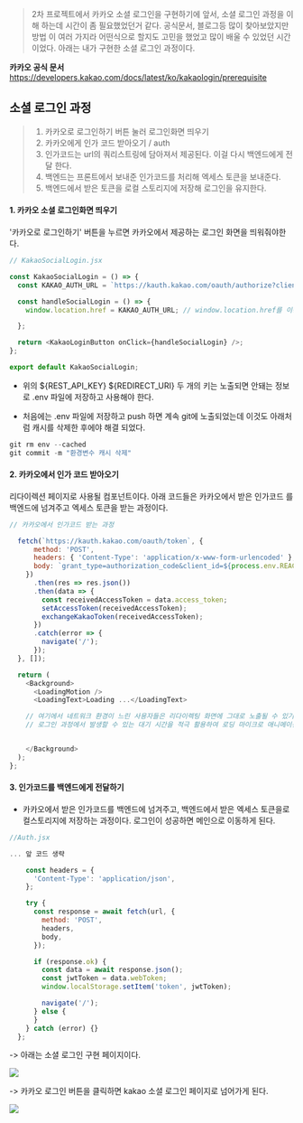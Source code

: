 > 2차 프로젝트에서 카카오 소셜 로그인을 구현하기에 앞서, 소셜 로그인 과정을 이해
> 하는데 시간이 좀 필요했었던거 같다. 공식문서, 블로그등 많이 찾아보았지만 방법
> 이 여러 가지라 어떤식으로 할지도 고민을 했었고 많이 배울 수 있었던 시간이었다.
> 아래는 내가 구현한 소셜 로그인 과정이다.

**카카오 공식 문서**
https://developers.kakao.com/docs/latest/ko/kakaologin/prerequisite

## 소셜 로그인 과정

> 1. 카카오로 로그인하기 버튼 눌러 로그인화면 띄우기
> 2. 카카오에게 인가 코드 받아오기 / auth
> 3. 인가코드는 url의 쿼리스트링에 담아져서 제공된다. 이걸 다시 백엔드에게 전달
>    한다.
> 4. 백엔드는 프론트에서 보내준 인가코드를 처리해 엑세스 토큰을 보내준다.
> 5. 백엔드에서 받은 토큰을 로컬 스토리지에 저장해 로그인을 유지한다.

#### 1. 카카오 소셜 로그인화면 띄우기

'카카오로 로그인하기' 버튼을 누르면 카카오에서 제공하는 로그인 화면을 띄워줘야한
다.

```javascript
// KakaoSocialLogin.jsx

const KakaoSocialLogin = () => {
  const KAKAO_AUTH_URL = `https://kauth.kakao.com/oauth/authorize?client_id=${process.env.REACT_APP_REST_API_KEY}&redirect_uri=${REDIRECT_URI}&response_type=code`;

  const handleSocialLogin = () => {
    window.location.href = KAKAO_AUTH_URL; // window.location.href를 이용해 파라미터에 있는 인가 코드를 가져온다.

  };

  return <KakaoLoginButton onClick={handleSocialLogin} />;
};

export default KakaoSocialLogin;

```

- 위의 ${REST_API_KEY} ${REDIRECT_URI} 두 개의 키는 노출되면 안돼는 정보로 .env
  파일에 저장하고 사용해야 한다.

- 처음에는 .env 파일에 저장하고 push 하면 계속 git에 노출되었는데 이것도 아래처
  럼 캐시를 삭제한 후에야 해결 되었다.

```python
git rm env --cached
git commit -m "환경변수 캐시 삭제"
```

#### 2. 카카오에서 인가 코드 받아오기

리다이렉션 페이지로 사용될 컴포넌트이다. 아래 코드들은 카카오에서 받은 인가코드
를 백엔드에 넘겨주고 엑세스 토큰을 받는 과정이다.

```javascript
// 카카오에서 인가코드 받는 과정

  fetch(`https://kauth.kakao.com/oauth/token`, {
      method: 'POST',
      headers: { 'Content-Type': 'application/x-www-form-urlencoded' },
      body: `grant_type=authorization_code&client_id=${process.env.REACT_APP_KAKAO_API_KEY}&redirect_uri=${REDIRECT_URI}&code=${KAKAO_CODE}`,
    })
      .then(res => res.json())
      .then(data => {
        const receivedAccessToken = data.access_token;
        setAccessToken(receivedAccessToken);
        exchangeKakaoToken(receivedAccessToken);
      })
      .catch(error => {
        navigate('/');
      });
  }, []);

  return (
    <Background>
      <LoadingMotion />
      <LoadingText>Loading ...</LoadingText>

    // 여기에서 네트워크 환경이 느린 사용자들은 리다이렉팅 화면에 그대로 노출될 수 있기 때문에
    // 로그인 과정에서 발생할 수 있는 대기 시간을 적극 활용하여 로딩 마이크로 애니메이션 페이지를 추가하였다.


    </Background>
  );
};

```

#### 3. 인가코드를 백엔드에게 전달하기

- 카카오에서 받은 인가코드를 백엔드에 넘겨주고, 백엔드에서 받은 엑세스 토큰을로
  컬스토리지에 저장하는 과정이다. 로그인이 성공하면 메인으로 이동하게 된다.

```javascript
//Auth.jsx

... 앞 코드 생략

    const headers = {
      'Content-Type': 'application/json',
    };

    try {
      const response = await fetch(url, {
        method: 'POST',
        headers,
        body,
      });

      if (response.ok) {
        const data = await response.json();
        const jwtToken = data.webToken;
        window.localStorage.setItem('token', jwtToken);

        navigate('/');
      } else {
      }
    } catch (error) {}
  };

```

-> 아래는 소셜 로그인 구현 페이지이다.

![](https://velog.velcdn.com/images/cinematicmomentz/post/edbc28c1-f762-451f-b041-c575c75c2ce5/image.png)

-> 카카오 로그인 버튼을 클릭하면 kakao 소셜 로그인 페이지로 넘어가게 된다.

![](https://velog.velcdn.com/images/cinematicmomentz/post/8cb8dd21-4a96-4e5a-b409-5e809c9e8707/image.png)
